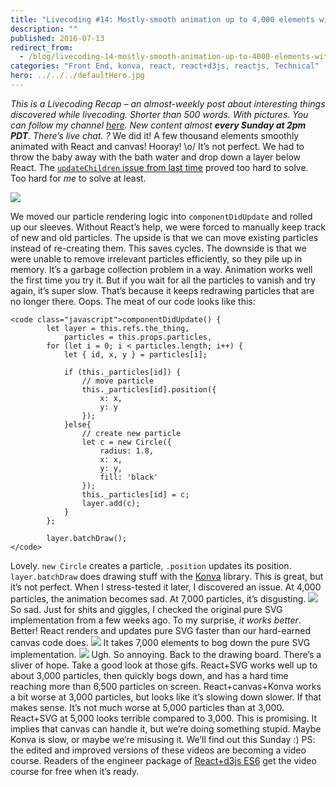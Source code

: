 ```yaml
---
title: "Livecoding #14: Mostly-smooth animation up to 4,000 elements with React and canvas"
description: ""
published: 2016-07-13
redirect_from:
  - /blog/livecoding-14-mostly-smooth-animation-up-to-4000-elements-with-react-and-canvas/swizec/6864
categories: "Front End, konva, react, react+d3js, reactjs, Technical"
hero: ../../../defaultHero.jpg
---
```


_This is a Livecoding Recap – an almost-weekly post about interesting things discovered while livecoding. Shorter than 500 words. With pictures. You can follow my channel [here](https://livecoding.tv/swizec). New content almost **every Sunday at 2pm PDT**. There’s live chat. ?_ We did it! A few thousand elements smoothly animated with React and canvas! Hooray! \\o/ It’s not perfect. We had to throw the baby away with the bath water and drop down a layer below React. The [`updateChildren` issue from last time](http://swizec.com/blog/livecoding-13-rendering-react-components-with-canvas/swizec/6784) proved too hard to solve. Too hard for _me_ to solve at least.

![](./img/4OLlufc.gif)

We moved our particle rendering logic into `componentDidUpdate` and rolled up our sleeves. Without React’s help, we were forced to manually keep track of new and old particles. The upside is that we can move existing particles instead of re-creating them. This saves cycles. The downside is that we were unable to remove irrelevant particles efficiently, so they pile up in memory. It’s a garbage collection problem in a way. Animation works well the first time you try it. But if you wait for all the particles to vanish and try again, it’s super slow. That’s because it keeps redrawing particles that are no longer there. Oops. The meat of our code looks like this:

```undefined
<code class="javascript">componentDidUpdate() {
        let layer = this.refs.the_thing,
            particles = this.props.particles,
        for (let i = 0; i < particles.length; i++) {
            let { id, x, y } = particles[i];

            if (this._particles[id]) {
                // move particle
                this._particles[id].position({
                    x: x,
                    y: y
                });
            }else{
                // create new particle
                let c = new Circle({
                    radius: 1.8,
                    x: x,
                    y: y,
                    fill: 'black'
                });
                this._particles[id] = c;
                layer.add(c);
            }
        };

        layer.batchDraw();
</code>
```

Lovely. `new Circle` creates a particle, `.position` updates its position. `layer.batchDraw` does drawing stuff with the [Konva](http://konvajs.github.io/) library. This is great, but it’s not perfect. When I stress-tested it later, I discovered an issue. At 4,000 particles, the animation becomes sad. At 7,000 particles, it’s disgusting. ![](./img/Y6TDJFX.gif) So sad. Just for shits and giggles, I checked the original pure SVG implementation from a few weeks ago. To my surprise, _it works better_. Better! React renders and updates pure SVG faster than our hard-earned canvas code does. ![](./img/JWublnt.gif) It takes 7,000 elements to bog down the pure SVG implementation. ![](./img/UElqylu.gif) Ugh. So annoying. Back to the drawing board. There’s a sliver of hope. Take a good look at those gifs. React+SVG works well up to about 3,000 particles, then quickly bogs down, and has a hard time reaching more than 6,500 particles on screen. React+canvas+Konva works a bit worse at 3,000 particles, but looks like it’s slowing down slower. If that makes sense. It’s not much worse at 5,000 particles than at 3,000. React+SVG at 5,000 looks terrible compared to 3,000. This is promising. It implies that canvas can handle it, but we’re doing something stupid. Maybe Konva is slow, or maybe we’re misusing it. We’ll find out this Sunday :) PS: the edited and improved versions of these videos are becoming a video course. Readers of the engineer package of [React+d3js ES6](http://swizec.com/reactd3js/) get the video course for free when it’s ready.
